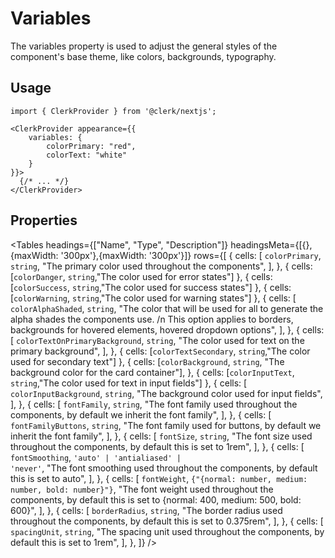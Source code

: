 
# Variables

The variables property is used to adjust the general styles of the component's base theme, like colors, backgrounds, typography.

## Usage

```tsx filename="app.tsx" copy
import { ClerkProvider } from '@clerk/nextjs';

<ClerkProvider appearance={{
    variables: {
        colorPrimary: "red",
        colorText: "white"
    }
}}>
  {/* ... */}
</ClerkProvider>
```

## Properties

<Tables
  headings={["Name", "Type", "Description"]}
  headingsMeta={[{},{maxWidth: '300px'},{maxWidth: '300px'}]}
  rows={[
  {
  cells: [
  <code>colorPrimary</code>,
  <code>string</code>,
  "The primary color used throughout the components",
  ],
  },
  { cells: [<code>colorDanger</code>, 
  <code>string</code>,"The color used for error states"] },
  { cells: [<code>colorSuccess</code>, 
  <code>string</code>,"The color used for success states"] },
  { cells: [<code>colorWarning</code>, 
  <code>string</code>,"The color used for warning states"] },
  {
  cells: [
  <code>colorAlphaShaded</code>,
  <code>string</code>,
  "The color that will be used for all to generate the alpha shades the components use. /n This option applies to borders, backgrounds for hovered elements, hovered dropdown options",
  ],
  },
  {
  cells: [
  <code>colorTextOnPrimaryBackground</code>,
  <code>string</code>,
  "The color used for text on the primary background",
  ],
  },
  { cells: [<code>colorTextSecondary</code>, 
  <code>string</code>,"The color used for secondary text"] },
  {
  cells: [<code>colorBackground</code>,
  <code>string</code>, "The background color for the card container"],
  },
  { cells: [<code>colorInputText</code>, 
  <code>string</code>,"The color used for text in input fields"] },
  {
  cells: [
  <code>colorInputBackground</code>,
  <code>string</code>,
  "The background color used for input fields",
  ],
  },
  {
  cells: [
  <code>fontFamily</code>,
  <code>string</code>,
  "The font family used throughout the components, by default we inherit the font family",
  ],
  },
  {
  cells: [
  <code>fontFamilyButtons</code>,
  <code>string</code>,
  "The font family used for buttons, by default we inherit the font family",
  ],
  },
  {
  cells: [
  <code>fontSize</code>,
  <code>string</code>,
  "The font size used throughout the components, by default this is set to 1rem",
  ],
  },
  {
  cells: [
  <code>fontSmoothing</code>,
  <code>'auto' | 'antialiased' | 'never'</code>,
  "The font smoothing used throughout the components, by default this is set to auto",
  ],
  },
  {
  cells: [
  <code>fontWeight</code>,
  <code>{"{normal: number, medium: number, bold: number}"}</code>,
  "The font weight used throughout the components, by default this is set to {normal: 400, medium: 500, bold: 600}",
  ],
  },
  {
  cells: [
  <code>borderRadius</code>,
    <code>string</code>,
  "The border radius used throughout the components, by default this is set to 0.375rem",
  ],
  },
  {
  cells: [
  <code>spacingUnit</code>,
    <code>string</code>,
  "The spacing unit used throughout the components, by default this is set to 1rem",
  ],
  },
  ]}
/>
